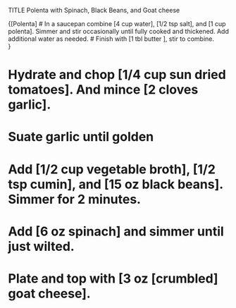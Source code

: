 TITLE Polenta with Spinach, Black Beans, and Goat cheese
                                  
{[Polenta]
# In a saucepan combine [4 cup water], [1/2 tsp salt], and [1 cup polenta]. Simmer and stir occasionally until fully cooked and thickened. Add additional water as needed.
# Finish with [1 tbl butter ], stir to combine.   
}

# Hydrate and chop [1/4 cup sun dried tomatoes]. And mince [2 cloves garlic].
# Suate garlic until golden
# Add [1/2 cup vegetable broth], [1/2 tsp cumin], and [15 oz black beans]. Simmer for 2 minutes.  
# Add [6 oz spinach] and simmer until just wilted.
# Plate and top with [3 oz [crumbled] goat cheese]. 

